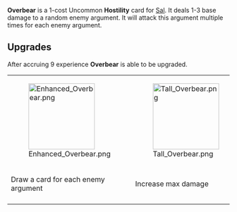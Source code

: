 {{Card
|character = Sal
|rarity = Uncommon
|cardtype = Hostility
|decktype = Negotiation
|upgradeable = Yes
|expreq = 9
|upgrade1 = Enhanced Overbear
|upgrade2 = Tall Overbear}}
{{Quote|Wait. Why is he standing up?}}

'''Overbear''' is a 1-cost Uncommon '''Hostility''' card for [[Sal]]. It deals 1-3 base damage to a random enemy argument. It will attack this argument multiple times for each enemy argument.

==Upgrades==
After accruing 9 experience '''Overbear''' is able to be upgraded. 
{| class="wikitable" style="text-align:center"
|-
|[[File:Enhanced Overbear.png|150px]]
|[[File:Tall Overbear.png|150px]]
|-
!Draw a card for each enemy argument
!Increase max damage
|-
|}